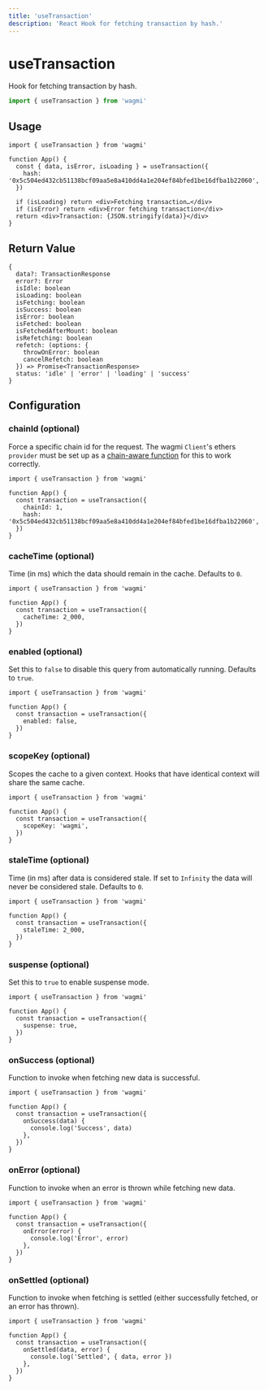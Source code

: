 ```yaml
---
title: 'useTransaction'
description: 'React Hook for fetching transaction by hash.'
---
```


# useTransaction

Hook for fetching transaction by hash.

```ts
import { useTransaction } from 'wagmi'
```

## Usage

```tsx
import { useTransaction } from 'wagmi'

function App() {
  const { data, isError, isLoading } = useTransaction({
    hash: '0x5c504ed432cb51138bcf09aa5e8a410dd4a1e204ef84bfed1be16dfba1b22060',
  })

  if (isLoading) return <div>Fetching transaction…</div>
  if (isError) return <div>Error fetching transaction</div>
  return <div>Transaction: {JSON.stringify(data)}</div>
}
```

## Return Value

```tsx
{
  data?: TransactionResponse
  error?: Error
  isIdle: boolean
  isLoading: boolean
  isFetching: boolean
  isSuccess: boolean
  isError: boolean
  isFetched: boolean
  isFetchedAfterMount: boolean
  isRefetching: boolean
  refetch: (options: {
    throwOnError: boolean
    cancelRefetch: boolean
  }) => Promise<TransactionResponse>
  status: 'idle' | 'error' | 'loading' | 'success'
}
```

## Configuration

### chainId (optional)

Force a specific chain id for the request. The wagmi `Client`'s ethers `provider` must be set up as a [chain-aware function](/react/client#provider-optional) for this to work correctly.

```tsx {5}
import { useTransaction } from 'wagmi'

function App() {
  const transaction = useTransaction({
    chainId: 1,
    hash: '0x5c504ed432cb51138bcf09aa5e8a410dd4a1e204ef84bfed1be16dfba1b22060',
  })
}
```

### cacheTime (optional)

Time (in ms) which the data should remain in the cache. Defaults to `0`.

```tsx {5}
import { useTransaction } from 'wagmi'

function App() {
  const transaction = useTransaction({
    cacheTime: 2_000,
  })
}
```

### enabled (optional)

Set this to `false` to disable this query from automatically running. Defaults to `true`.

```tsx {5}
import { useTransaction } from 'wagmi'

function App() {
  const transaction = useTransaction({
    enabled: false,
  })
}
```

### scopeKey (optional)

Scopes the cache to a given context. Hooks that have identical context will share the same cache.

```tsx {5}
import { useTransaction } from 'wagmi'

function App() {
  const transaction = useTransaction({
    scopeKey: 'wagmi',
  })
}
```

### staleTime (optional)

Time (in ms) after data is considered stale. If set to `Infinity` the data will never be considered stale. Defaults to `0`.

```tsx {5}
import { useTransaction } from 'wagmi'

function App() {
  const transaction = useTransaction({
    staleTime: 2_000,
  })
}
```

### suspense (optional)

Set this to `true` to enable suspense mode.

```tsx {5}
import { useTransaction } from 'wagmi'

function App() {
  const transaction = useTransaction({
    suspense: true,
  })
}
```

### onSuccess (optional)

Function to invoke when fetching new data is successful.

```tsx {5-7}
import { useTransaction } from 'wagmi'

function App() {
  const transaction = useTransaction({
    onSuccess(data) {
      console.log('Success', data)
    },
  })
}
```

### onError (optional)

Function to invoke when an error is thrown while fetching new data.

```tsx {5-7}
import { useTransaction } from 'wagmi'

function App() {
  const transaction = useTransaction({
    onError(error) {
      console.log('Error', error)
    },
  })
}
```

### onSettled (optional)

Function to invoke when fetching is settled (either successfully fetched, or an error has thrown).

```tsx {5-7}
import { useTransaction } from 'wagmi'

function App() {
  const transaction = useTransaction({
    onSettled(data, error) {
      console.log('Settled', { data, error })
    },
  })
}
```

